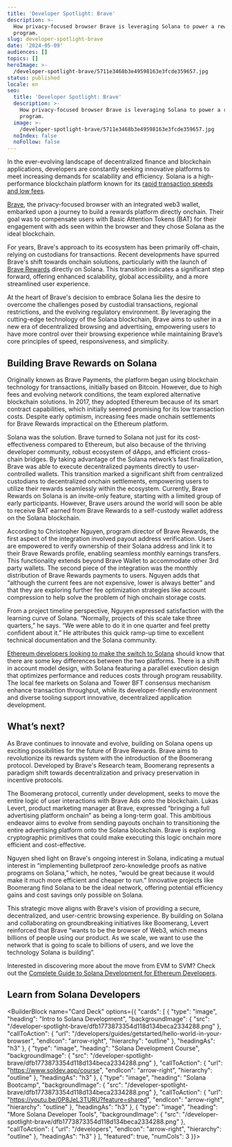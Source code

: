 ```yaml
---
title: 'Developer Spotlight: Brave'
description: >-
  How privacy-focused browser Brave is leveraging Solana to power a rewards
  program.
slug: developer-spotlight-brave
date: '2024-05-09'
audiences: []
topics: []
heroImage: >-
  /developer-spotlight-brave/5711e3468b3e49598163e3fcde359657.jpg
status: published
locale: en
seo:
  title: 'Developer Spotlight: Brave'
  description: >-
    How privacy-focused browser Brave is leveraging Solana to power a rewards
    program.
  image: >-
    /developer-spotlight-brave/5711e3468b3e49598163e3fcde359657.jpg
  noIndex: false
  noFollow: false
---
```


In the ever-evolving landscape of decentralized finance and blockchain applications, developers are constantly seeking innovative platforms to meet increasing demands for scalability and efficiency. Solana is a high-performance blockchain platform known for its [rapid transaction speeds and low fees](https://usa.visa.com/solutions/crypto/deep-dive-on-solana.html). 

[Brave](https://brave.com/), the privacy-focused browser with an integrated web3 wallet, embarked upon a journey to build a rewards platform directly onchain. Their goal was to compensate users with Basic Attention Tokens (BAT) for their engagement with ads seen within the browser and they chose Solana as the ideal blockchain.

For years, Brave's approach to its ecosystem has been primarily off-chain, relying on custodians for transactions. Recent developments have spurred Brave's shift towards onchain solutions, particularly with the launch of [Brave Rewards](https://brave.com/brave-rewards/) directly on Solana. This transition indicates a significant step forward, offering enhanced scalability, global accessibility, and a more streamlined user experience.

At the heart of Brave's decision to embrace Solana lies the desire to overcome the challenges posed by custodial transactions, regional restrictions, and the evolving regulatory environment. By leveraging the cutting-edge technology of the Solana blockchain, Brave aims to usher in a new era of decentralized browsing and advertising, empowering users to have more control over their browsing experience while maintaining Brave’s core principles of speed, responsiveness, and simplicity.

## Building Brave Rewards on Solana

Originally known as Brave Payments, the platform began using blockchain technology for transactions, initially based on Bitcoin. However, due to high fees and evolving network conditions, the team explored alternative blockchain solutions. In 2017, they adopted Ethereum because of its smart contract capabilities, which initially seemed promising for its low transaction costs. Despite early optimism, increasing fees made onchain settlements for Brave Rewards impractical on the Ethereum platform.

Solana was the solution. Brave turned to Solana not just for its cost-effectiveness compared to Ethereum, but also because of the thriving developer community, robust ecosystem of dApps, and efficient cross-chain bridges. By taking advantage of the Solana network’s fast finalization, Brave was able to execute decentralized payments directly to user-controlled wallets. This transition marked a significant shift from centralized custodians to decentralized onchain settlements, empowering users to utilize their rewards seamlessly within the ecosystem. Currently, Brave Rewards on Solana is an invite-only feature, starting with a limited group of early participants. However, Brave users around the world will soon be able to receive BAT earned from Brave Rewards to a self-custody wallet address on the Solana blockchain.

According to Christopher Nguyen, program director of Brave Rewards, the first aspect of the integration involved payout address verification. Users are empowered to verify ownership of their Solana address and link it to their Brave Rewards profile, enabling seamless monthly earnings transfers. This functionality extends beyond Brave Wallet to accommodate other 3rd party wallets. The second piece of the integration was the monthly distribution of Brave Rewards payments to users. Nguyen adds that “although the current fees are not expensive, lower is always better” and that they are exploring further fee optimization strategies like account compression to help solve the problem of high onchain storage costs.

From a project timeline perspective, Nguyen expressed satisfaction with the learning curve of Solana. “Normally, projects of this scale take three quarters,” he says. “We were able to do it in one quarter and feel pretty confident about it.” He attributes this quick ramp-up time to excellent technical documentation and the Solana community. 

[Ethereum developers looking to make the switch to Solana](https://solana.com/developers/evm-to-svm/complete-guide) should know that there are some key differences between the two platforms. There is a shift in account model design, with Solana featuring a parallel execution design that optimizes performance and reduces costs through program reusability. The local fee markets on Solana and Tower BFT consensus mechanism enhance transaction throughput, while its developer-friendly environment and diverse tooling support innovative, decentralized application development.

## What’s next?

As Brave continues to innovate and evolve, building on Solana opens up exciting possibilities for the future of Brave Rewards. Brave aims to revolutionize its rewards system with the introduction of the Boomerang protocol. Developed by Brave's Research team, Boomerang represents a paradigm shift towards decentralization and privacy preservation in incentive protocols.

The Boomerang protocol, currently under development, seeks to move the entire logic of user interactions with Brave Ads onto the blockchain. Lukas Levert, product marketing manager at Brave, expressed “bringing a full advertising platform onchain” as being a long-term goal. This ambitious endeavor aims to evolve from sending payouts onchain to transitioning the entire advertising platform onto the Solana blockchain. Brave is exploring cryptographic primitives that could make executing this logic onchain more efficient and cost-effective.

Nguyen shed light on Brave's ongoing interest in Solana, indicating a mutual interest in “implementing bulletproof zero-knowledge proofs as native programs on Solana,” which, he notes, “would be great because it would make it much more efficient and cheaper to run.” Innovative projects like Boomerang find Solana to be the ideal network, offering potential efficiency gains and cost savings only possible on Solana.

This strategic move aligns with Brave's vision of providing a secure, decentralized, and user-centric browsing experience. By building on Solana and collaborating on groundbreaking initiatives like Boomerang, Levert reinforced that Brave “wants to be the browser of Web3, which means billions of people using our product. As we scale, we want to use the network that is going to scale to billions of users, and we love the technology Solana is building”.

Interested in discovering more about the move from EVM to SVM? Check out the [Complete Guide to Solana Development for Ethereum Developers](https://solana.com/developers/evm-to-svm/complete-guide).


## Learn from Solana Developers


<BuilderBlock name="Card Deck" options={{
  "cards": [
    {
      "type": "image",
      "heading": "Intro to Solana Development",
      "backgroundImage": {
        "src": "/developer-spotlight-brave/dfb1773873354d118d134beca2334288.png"
      },
      "callToAction": {
        "url": "/developers/guides/getstarted/hello-world-in-your-browser",
        "endIcon": "arrow-right",
        "hierarchy": "outline"
      },
      "headingAs": "h3"
    },
    {
      "type": "image",
      "heading": "Solana Development Course",
      "backgroundImage": {
        "src": "/developer-spotlight-brave/dfb1773873354d118d134beca2334288.png"
      },
      "callToAction": {
        "url": "https://www.soldev.app/course",
        "endIcon": "arrow-right",
        "hierarchy": "outline"
      },
      "headingAs": "h3"
    },
    {
      "type": "image",
      "heading": "Solana Bootcamp",
      "backgroundImage": {
        "src": "/developer-spotlight-brave/dfb1773873354d118d134beca2334288.png"
      },
      "callToAction": {
        "url": "https://youtu.be/0P8JeL3TURU?feature=shared",
        "endIcon": "arrow-right",
        "hierarchy": "outline"
      },
      "headingAs": "h3"
    },
    {
      "type": "image",
      "heading": "More Solana Developer Tools",
      "backgroundImage": {
        "src": "/developer-spotlight-brave/dfb1773873354d118d134beca2334288.png"
      },
      "callToAction": {
        "url": "/developers",
        "endIcon": "arrow-right",
        "hierarchy": "outline"
      },
      "headingAs": "h3"
    }
  ],
  "featured": true,
  "numCols": 3
}}>

</BuilderBlock>
